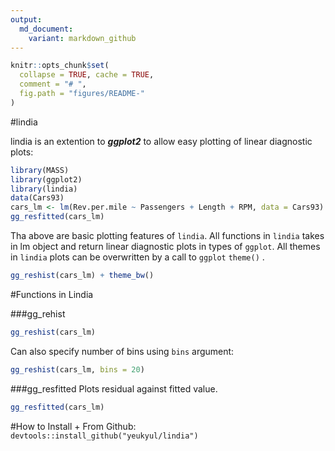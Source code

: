 ```yaml
---
output:
  md_document:
    variant: markdown_github
---
```


```r
knitr::opts_chunk$set(
  collapse = TRUE, cache = TRUE,
  comment = "# ",
  fig.path = "figures/README-"
)
```


#lindia

lindia is an extention to ***ggplot2*** to allow easy plotting of linear diagnostic plots:
```r
library(MASS)
library(ggplot2)
library(lindia)
data(Cars93)
cars_lm <- lm(Rev.per.mile ~ Passengers + Length + RPM, data = Cars93)
gg_resfitted(cars_lm)
```
Tha above are basic plotting features of `lindia`. All functions in `lindia` takes in lm object and return linear diagnostic plots in types of `ggplot`. All themes in `lindia` plots can be overwritten by a call to `ggplot` `theme()` .

```r
gg_reshist(cars_lm) + theme_bw()
```


#Functions in Lindia

###gg_rehist
```r
gg_reshist(cars_lm)
```

Can also specify number of bins using `bins` argument:
```r
gg_reshist(cars_lm, bins = 20)
```

###gg_resfitted
Plots residual against fitted value.
```r
gg_resfitted(cars_lm)
```

#How to Install
+ From Github:  `devtools::install_github("yeukyul/lindia")`


